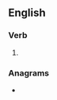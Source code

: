 ==English==

===Verb===
{{head|en|verb form}}

# {{en-past of|sparge}}

===Anagrams===
* {{anagrams|en|grasped|spadger}}